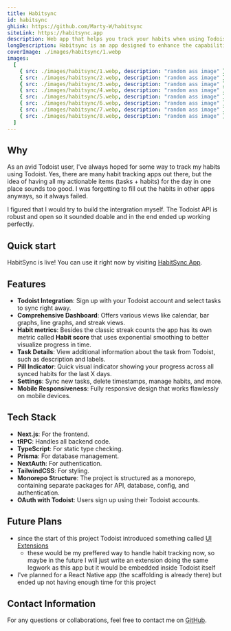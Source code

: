 ```yaml
---
title: Habitsync
id: habitsync
ghLink: https://github.com/Marty-W/habitsync
siteLink: https://habitsync.app
description: Web app that helps you track your habits when using Todoist.
longDescription: Habitsync is an app designed to enhance the capabilities of Todoist, a popular task management app. Built to fill a specific gap in Todoist's feature set, HabitSync introduces robust habit tracking functionalities tailored specifically for Todoist users.
coverImage: ./images/habitsync/1.webp
images:
  [
    { src: ./images/habitsync/1.webp, description: "random ass image" },
    { src: ./images/habitsync/2.webp, description: "random ass image" },
    { src: ./images/habitsync/3.webp, description: "random ass image" },
    { src: ./images/habitsync/4.webp, description: "random ass image" },
    { src: ./images/habitsync/5.webp, description: "random ass image" },
    { src: ./images/habitsync/6.webp, description: "random ass image" },
    { src: ./images/habitsync/7.webp, description: "random ass image" },
    { src: ./images/habitsync/8.webp, description: "random ass image" },
  ]
---
```


## Why

As an avid Todoist user, I've always hoped for some way to track my habits using Todoist. Yes, there are many habit tracking apps out there, but the idea of having all my actionable items (tasks + habits) for the day in one place sounds too good. I was forgetting to fill out the habits in other apps anyways, so it always failed.

I figured that I would try to build the intergration myself. The Todoist API is robust and open so it sounded doable and in the end ended up working perfectly.

## Quick start

HabitSync is live! You can use it right now by visiting [HabitSync App](https://habitsync.app).

## Features

- **Todoist Integration**: Sign up with your Todoist account and select tasks to sync right away.
- **Comprehensive Dashboard**: Offers various views like calendar, bar graphs, line graphs, and streak views.
- **Habit metrics**: Besides the classic streak counts the app has its own metric called **Habit score** that uses exponential smoothing to better visualize progress in time.
- **Task Details**: View additional information about the task from Todoist, such as description and labels.
- **Pill Indicator**: Quick visual indicator showing your progress across all synced habits for the last X days.
- **Settings**: Sync new tasks, delete timestamps, manage habits, and more.
- **Mobile Responsiveness**: Fully responsive design that works flawlessly on mobile devices.

## Tech Stack

- **Next.js**: For the frontend.
- **tRPC**: Handles all backend code.
- **TypeScript**: For static type checking.
- **Prisma**: For database management.
- **NextAuth**: For authentication.
- **TailwindCSS**: For styling.
- **Monorepo Structure**: The project is structured as a monorepo, containing separate packages for API, database, config, and authentication.
- **OAuth with Todoist**: Users sign up using their Todoist accounts.

## Future Plans

- since the start of this project Todoist introduced something called [UI Extensions](https://developer.todoist.com/ui-extensions#introduction)
  - these would be my preffered way to handle habit tracking now, so maybe in the future I will just write an extension doing the same legwork as this app but it would be embedded inside Todoist itself
- I've planned for a React Native app (the scaffolding is already there) but ended up not having enough time for this project

## Contact Information

For any questions or collaborations, feel free to contact me on [GitHub](https://github.com/Marty-W).
